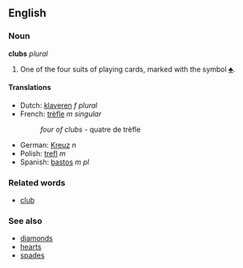 ==English==
===Noun===
'''clubs''' ''plural''

#One of the four suits of playing cards, marked with the symbol [[♣]].

====Translations====
*Dutch: [[klaveren]] ''f plural''
*French: [[trèfle]] ''m singular''
*:''four of clubs'' - quatre de trèfle
*German: [[Kreuz]] ''n''
*Polish: [[trefl]] ''m''
*Spanish: [[bastos]] ''m pl''

===Related words===
*[[club]]

===See also===
*[[diamonds]]
*[[hearts]]
*[[spades]]
